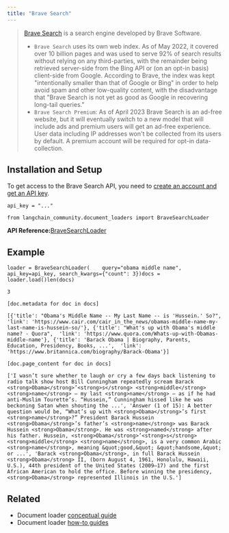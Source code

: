 ```yaml
---
title: "Brave Search"
---
```


> [Brave Search](https://en.wikipedia.org/wiki/Brave_Search) is a search engine developed by Brave Software.
>
> * `Brave Search` uses its own web index. As of May 2022, it covered over 10 billion pages and was used to serve 92% of search results without relying on any third-parties, with the remainder being retrieved server-side from the Bing API or (on an opt-in basis) client-side from Google. According to Brave, the index was kept "intentionally smaller than that of Google or Bing" in order to help avoid spam and other low-quality content, with the disadvantage that "Brave Search is not yet as good as Google in recovering long-tail queries."
> * `Brave Search Premium`: As of April 2023 Brave Search is an ad-free website, but it will eventually switch to a new model that will include ads and premium users will get an ad-free experience. User data including IP addresses won't be collected from its users by default. A premium account will be required for opt-in data-collection.

## Installation and Setup

To get access to the Brave Search API, you need to [create an account and get an API key](https://api.search.brave.com/app/dashboard).

```
api_key = "..."
```

```
from langchain_community.document_loaders import BraveSearchLoader
```

**API Reference:**[BraveSearchLoader](https://python.langchain.com/api_reference/community/document_loaders/langchain_community.document_loaders.brave_search.BraveSearchLoader.html)

## Example

```
loader = BraveSearchLoader(    query="obama middle name", api_key=api_key, search_kwargs={"count": 3})docs = loader.load()len(docs)
```

```
3
```

```
[doc.metadata for doc in docs]
```

```
[{'title': "Obama's Middle Name -- My Last Name -- is 'Hussein.' So?",  'link': 'https://www.cair.com/cair_in_the_news/obamas-middle-name-my-last-name-is-hussein-so/'}, {'title': "What's up with Obama's middle name? - Quora",  'link': 'https://www.quora.com/Whats-up-with-Obamas-middle-name'}, {'title': 'Barack Obama | Biography, Parents, Education, Presidency, Books, ...',  'link': 'https://www.britannica.com/biography/Barack-Obama'}]
```

```
[doc.page_content for doc in docs]
```

```
['I wasn’t sure whether to laugh or cry a few days back listening to radio talk show host Bill Cunningham repeatedly scream Barack <strong>Obama</strong>’<strong>s</strong> <strong>middle</strong> <strong>name</strong> — my last <strong>name</strong> — as if he had anti-Muslim Tourette’s. “Hussein,” Cunningham hissed like he was beckoning Satan when shouting the ...', 'Answer (1 of 15): A better question would be, “What’s up with <strong>Obama</strong>’s first <strong>name</strong>?” President Barack Hussein <strong>Obama</strong>’s father’s <strong>name</strong> was Barack Hussein <strong>Obama</strong>. He was <strong>named</strong> after his father. Hussein, <strong>Obama</strong>’<strong>s</strong> <strong>middle</strong> <strong>name</strong>, is a very common Arabic <strong>name</strong>, meaning &quot;good,&quot; &quot;handsome,&quot; or ...', 'Barack <strong>Obama</strong>, in full Barack Hussein <strong>Obama</strong> II, (born August 4, 1961, Honolulu, Hawaii, U.S.), 44th president of the United States (2009–17) and the first African American to hold the office. Before winning the presidency, <strong>Obama</strong> represented Illinois in the U.S.']
```

## Related

* Document loader [conceptual guide](/oss/concepts/document_loaders)
* Document loader [how-to guides](/oss/how_to/#document-loaders)
